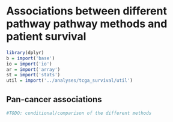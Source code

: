 # Associations between different pathway pathway methods and patient survival

```r
library(dplyr)
b = import('base')
io = import('io')
ar = import('array')
st = import('stats')
util = import('../analyses/tcga_survival/util')
```

## Pan-cancer associations

```r
#TODO: conditional/comparison of the different methods
```
